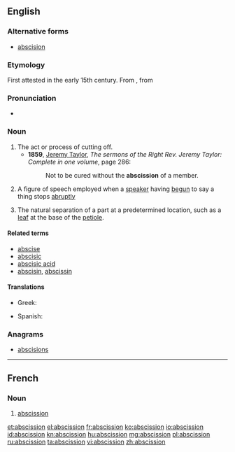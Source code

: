 ==English==

===Alternative forms===
* [[abscision]]

===Etymology===
First attested in the early 15th century. From {{etyl|la}} {{term|abscissio|lang=la}}, from {{term|abscindo||to cut or tear|lang=la}}

===Pronunciation===
* {{a|US}} {{IPA|/æb.ˈsɪʒ.ən/}}

===Noun===
{{wikipedia}}
{{examples-right|sense=rhetoric|examples=He is a man of so much honor and [[candor]], and of such [[generosity]] -- but I need say no more.}}
{{en-noun}}

# The act or process of cutting off.
#* '''1859''', [[w:Jeremy Taylor|Jeremy Taylor]], ''The sermons of the Right Rev. Jeremy Taylor: Complete in one volume'', page 286:
#*: Not to be cured without the '''abscission''' of a member.
# {{context|rhetoric}} A figure of speech employed when a [[speaker]] having [[begun]] to say a thing stops [[abruptly]]
# {{context|botany}} The natural separation of a part at a predetermined location, such as a [[leaf]] at the base of the [[petiole]].

====Related terms====
* [[abscise]]
* [[abscisic]]
* [[abscisic acid]]
* [[abscisin]], [[abscissin]]

====Translations====
{{trans-top|act of cutting off}}
* Greek: {{t|el|εκτομή|f|tr=ektomí|sc=Grek}}
{{trans-mid}}
* Spanish: {{t+|es|abscisión|f}}
{{trans-bottom}}

===Anagrams===
* [[abscisions#English|abscisions]]

----

==French==

===Noun===
{{fr-noun|f}}

# {{botany}} [[#English|abscission]]

[[et:abscission]]
[[el:abscission]]
[[fr:abscission]]
[[ko:abscission]]
[[io:abscission]]
[[id:abscission]]
[[kn:abscission]]
[[hu:abscission]]
[[mg:abscission]]
[[pl:abscission]]
[[ru:abscission]]
[[ta:abscission]]
[[vi:abscission]]
[[zh:abscission]]